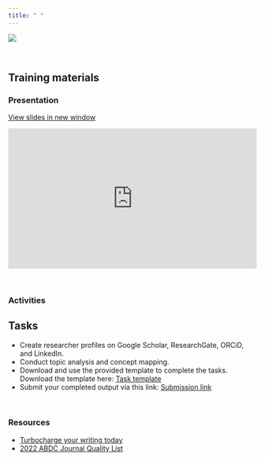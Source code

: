 ```yaml
---
title: " "
---
```


![](photos/lemuel-preciados.png)

<br>

## Training materials

### Presentation

<a href="https://docs.google.com/presentation/d/e/2PACX-1vQEStI9w5PXFn0s0aADcHAHcyv3vi8GKMEHNG1BLXIuykcXrvYQDFAaAi0oMg__uQ/embed?start=false&loop=false&delayms=60000" target="_blank" class="btn-slides">View slides in new window</a>

::: {.box style="padding-bottom:56.25%; position:relative; display:block; width: 100%"}
<iframe width="100%" height="100%" src="https://docs.google.com/presentation/d/e/2PACX-1vQEStI9w5PXFn0s0aADcHAHcyv3vi8GKMEHNG1BLXIuykcXrvYQDFAaAi0oMg__uQ/embed?start=false&loop=false&delayms=60000" frameborder="0" allowfullscreen style="position:absolute; top:0; left: 0">

</iframe>
:::

<br>

### Activities

::: {.callout-important}
## Tasks

- Create researcher profiles on Google Scholar, ResearchGate, ORCiD, and LinkedIn.
- Conduct topic analysis and concept mapping.
- Download and use the provided template to complete the tasks. Download the template here: [Task template](https://docs.google.com/document/d/1guUlKjKb73bmHQ0U9CsiKGhvWfqA9wer/edit?usp=sharing&ouid=100209563543563577528&rtpof=true&sd=true)
- Submit your completed output via this link: [Submission link](https://forms.gle/XrzFtUohP876euvJ7)

:::

<br>

### Resources

- [Turbocharge your writing today](https://drive.google.com/file/d/1orJ7vdYHwpK6shnby7Xqtjywrq7JKjxq/view?usp=sharing)
- [2022 ABDC Journal Quality List](https://docs.google.com/spreadsheets/d/1jExn8STSuAKqVXQOzksnkhhU2ala0F2W/edit?usp=sharing&ouid=100209563543563577528&rtpof=true&sd=true)



